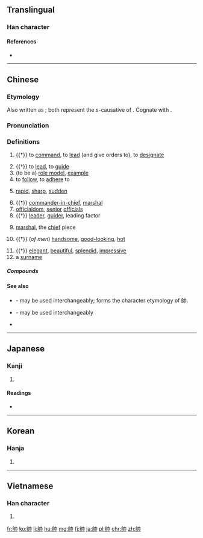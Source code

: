 {{also|帅|師}}
==Translingual==

===Han character===
{{Han char|rn=50|rad=巾|as=06|sn=9|four=24727|canj=HRLB|ids=⿰𠂤巾}}

====References====
* {{Han ref|kx=0331.110|dkj=08886|dj=0636.250|hdz=10737.020|uh=5E25|ud=24101|bh=ABD3|bd=43987}}

----

==Chinese==
{{zh-forms|s=帅}}

===Etymology===
Also written as {{zh-l|率|to lead}}; both represent the ''s''-causative of {{zh-l|律|to follow}}. Cognate with {{etyl|bo|-}} {{m|bo|སྲིད||commander, leader}}.

===Pronunciation===
{{zh-pron
|m=shuài
|c=seoi3
|h=pfs=sai
|md=só̤i
|mn=sòe
|w=2se,2sa
|mc=y
|oc=y
|ma=y
|cat=n
}}

===Definitions===
{{zh-hanzi}}

# {{†}} {{cx|military|lang=zh}} to [[command]], to [[lead]] (and give orders to), to [[designate]]
#: {{zh-usex|上 '''帥''' 士 以 人 之 所 戴，則 上下 和。|If the king '''appoints''' respected officers '''as commanders''', there will be harmony in the military.|CL|ref=Guanzi}}
# {{†}} to [[lead]], to [[guide]]
# (to be a) [[role model]], [[example]]
# to [[follow]], to [[adhere]] to
#: {{zh-l|帥教|to follow guidance}}
# [[rapid]], [[sharp]], [[sudden]]
#: {{zh-l|帥然|suddenly, rapidly}}
#: {{zh-l|帥爾|rapidly}}
# {{†}} [[commander-in-chief]], [[marshal]]
# [[officialdom]], [[senior]] [[official]]s
# {{†}} {{cx|of a person or a thing|lang=zh}} [[leader]], [[guider]], leading factor
# {{cx|Xiangqi|lang=zh}} [[marshal]], the [[chief]] piece
# {{†}} {{cx|colloquial|lang=zh}} (''of men'') [[handsome]], [[good-looking]], [[hot]]
#: {{zh-l|帥[[呆]]|to be very good-looking}}
#: {{zh-l|帥哥|handsome guy}}
# {{†}} {{cx|colloquial|lang=zh}} [[elegant]], [[beautiful]], [[splendid]], [[impressive]]
# a [[surname]]

=====Compounds=====
{{der5
| {{zh-l|大元帥|dàyuánshuài}}
| {{zh-l|將帥|jiàngshuài}}
| {{zh-l|領帥|lǐngshuài}}
| {{zh-l|帥才|shuàicái}}
| {{zh-l|帥長|shuàicháng}}
| {{zh-l|帥臣|shuàichén}}
| {{zh-l|帥乘|shuàichéng}}
| {{zh-l|帥從|shuàicóng}}
| {{zh-l|帥導|shuàidǎo}}
| {{zh-l|帥道|shuàidào}}
| {{zh-l|帥甸|shuàidiàn}}
| {{zh-l|帥爾|shuàiěr}}
| {{zh-l|帥伏|shuàifú}}
| {{zh-l|帥服|shuàifú}}
| {{zh-l|帥府|shuàifǔ}}
| {{zh-l|帥哥|shuàigē}}
| {{zh-l|帥教|shuàijiào}}
| {{zh-l|帥閫|shuàikǔn}}
| {{zh-l|帥厉|shuàilì}}
| {{zh-l|帥然|shuàirán}}
| {{zh-l|帥使|shuàishǐ}}
| {{zh-l|帥示|shuàishì}}
| {{zh-l|帥首|shuàishǒu}}
| {{zh-l|帥司|shuàisī}}
| {{zh-l|帥臺|shuàitái}}
| {{zh-l|帥先|shuàixiān}}
| {{zh-l|帥行|shuàixíng}}
| {{zh-l|帥性|shuàixìng}}
| {{zh-l|帥意|shuàiyì}}
| {{zh-l|帥繇|shuàiyáo}}
| {{zh-l|帥由|shuàiyóu}}
| {{zh-l|帥垣|shuàiyuán}}
| {{zh-l|帥座|shuàizuò}}
| {{zh-l|帥職|shuàizhí}}
| {{zh-l|統帥|tǒngshuài}}
| {{zh-l|元帥|yuánshuài}}
| {{zh-l|主帥|zhǔshuài}}
}}

====See also====
* {{zh-l|帨|shuì|shawl, mantelet}} - may be used interchangeably; forms the character etymology of 帥.
* {{zh-l|率|shuài|to lead}} - may be used interchangeably
* {{zh-l|將|jiàng|officer}}

----

==Japanese==

===Kanji===
{{ja-kanji|grade=c|rs=巾06}}

# {{defn|lang=ja|sort=巾06}}

====Readings====
* {{ja-readings|on=[[そつ]] (sotsu), [[すい]] (sui)|kun=[[ひきいる]] (hikiiru), [[そつ]] (sotsu)}}

----

==Korean==

===Hanja===
{{ko-hanja|hangeul=[[솔]], [[수]]|rv=sol, su|mr=sol, su}}

# {{defn|lang=ko|sort=巾06}}

----

==Vietnamese==

===Han character===
{{vi-hantu|[[suất]], [[súy]], [[suý]], [[soái]]|rs=巾06}}

# {{defn|lang=vi|sort=巾06}}

[[fr:帥]]
[[ko:帥]]
[[li:帥]]
[[hu:帥]]
[[mg:帥]]
[[fj:帥]]
[[ja:帥]]
[[pl:帥]]
[[chr:帥]]
[[zh:帥]]